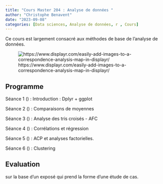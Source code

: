 ```yaml
---
title: "Cours Master 204 : Analyse de données "
author: "Christophe Benavent"
date: "2023-09-08"
categories: [Data sciences, Analyse de données, r , Cours]
---
```


Ce cours est largement consacré aux méthodes de base de l'analyse de données.

![https://www.displayr.com/easily-add-images-to-a-correspondence-analysis-map-in-displayr/](correspondence-logos.png)

## Programme

Séance 1 () : Introduction : Dplyr + ggplot

Séance 2 () : Comparaisons de moyennes

Séance 3 () : Analyse des tris croisés - AFC

Séance 4 () : Corrélations et régression

Séance 5 () : ACP et analyses factorielles.

Séance 6 () : Clustering

## Evaluation

sur la base d'un exposé qui prend la forme d'une étude de cas.
